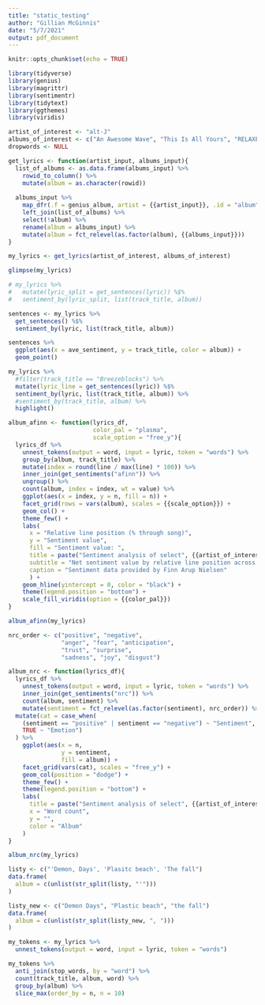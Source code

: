 ```yaml
---
title: "static_testing"
author: "Gillian McGinnis"
date: "5/7/2021"
output: pdf_document
---
```


```r
knitr::opts_chunk$set(echo = TRUE)
```

```r
library(tidyverse)
library(genius)
library(magrittr)
library(sentimentr)
library(tidytext)
library(ggthemes)
library(viridis)
```

```r
artist_of_interest <- "alt-J"
albums_of_interest <- c("An Awesome Wave", "This Is All Yours", "RELAXER")
dropwords <- NULL
```

```r
get_lyrics <- function(artist_input, albums_input){
  list_of_albums <- as.data.frame(albums_input) %>%
    rowid_to_column() %>%
    mutate(album = as.character(rowid))
  
  albums_input %>%
    map_dfr(.f = genius_album, artist = {{artist_input}}, .id = "album") %>%
    left_join(list_of_albums) %>%
    select(!album) %>%
    rename(album = albums_input) %>%
    mutate(album = fct_relevel(as.factor(album), {{albums_input}}))
}
```

```r
my_lyrics <- get_lyrics(artist_of_interest, albums_of_interest)

glimpse(my_lyrics)
```


```r
# my_lyrics %>% 
#   mutate(lyric_split = get_sentences(lyric)) %$% 
#   sentiment_by(lyric_split, list(track_title, album))

sentences <- my_lyrics %>% 
  get_sentences() %$%
  sentiment_by(lyric, list(track_title, album))

sentences %>% 
  ggplot(aes(x = ave_sentiment, y = track_title, color = album)) +
  geom_point()
```

```r
my_lyrics %>% 
  #filter(track_title == "Breezeblocks") %>% 
  mutate(lyric_line = get_sentences(lyric)) %$%
  sentiment_by(lyric, list(track_title, album)) %>% 
  #sentiment_by(track_title, album) %>% 
  highlight()
```

```r
album_afinn <- function(lyrics_df,
                        color_pal = "plasma",
                        scale_option = "free_y"){
  lyrics_df %>%
    unnest_tokens(output = word, input = lyric, token = "words") %>% 
    group_by(album, track_title) %>%
    mutate(index = round(line / max(line) * 100)) %>%
    inner_join(get_sentiments("afinn")) %>%
    ungroup() %>%
    count(album, index = index, wt = value) %>%
    ggplot(aes(x = index, y = n, fill = n)) +
    facet_grid(rows = vars(album), scales = {{scale_option}}) +
    geom_col() +
    theme_few() +
    labs(
      x = "Relative line position (% through song)",
      y = "Sentiment value",
      fill = "Sentiment value: ",
      title = paste("Sentiment analysis of select", {{artist_of_interest}}, "albums"),
      subtitle = "Net sentiment value by relative line position across all songs in an album.",
      caption = "Sentiment data provided by Finn Arup Nielsen"
      ) +
    geom_hline(yintercept = 0, color = "black") +
    theme(legend.position = "bottom") +
    scale_fill_viridis(option = {{color_pal}})
}

album_afinn(my_lyrics)
```

```r
nrc_order <- c("positive", "negative",
               "anger", "fear", "anticipation",
               "trust", "surprise",
               "sadness", "joy", "disgust")

album_nrc <- function(lyrics_df){
  lyrics_df %>% 
    unnest_tokens(output = word, input = lyric, token = "words") %>% 
    inner_join(get_sentiments("nrc")) %>%
    count(album, sentiment) %>% 
    mutate(sentiment = fct_relevel(as.factor(sentiment), nrc_order)) %>% 
  mutate(cat = case_when(
    (sentiment == "positive" | sentiment == "negative") ~ "Sentiment",
    TRUE ~ "Emotion")
  ) %>% 
    ggplot(aes(x = n,
               y = sentiment,
               fill = album)) +
    facet_grid(vars(cat), scales = "free_y") +
    geom_col(position = "dodge") +
    theme_few() +
    theme(legend.position = "bottom") +
    labs(
      title = paste("Sentiment analysis of select", {{artist_of_interest}}, "albums"),
      x = "Word count",
      y = "",
      color = "Album"
    )
}

album_nrc(my_lyrics)
```

```r
listy <- c("'Demon, Days', 'Plasitc beach', 'The fall")
data.frame(
  album = c(unlist(str_split(listy, "'")))
)

listy_new <- c("Demon Days", "Plastic beach", "the fall")
data.frame(
  album = c(unlist(str_split(listy_new, ", ")))
)
```

```r
my_tokens <- my_lyrics %>% 
  unnest_tokens(output = word, input = lyric, token = "words")

my_tokens %>% 
  anti_join(stop_words, by = "word") %>%
  count(track_title, album, word) %>% 
  group_by(album) %>% 
  slice_max(order_by = n, n = 10)
```


